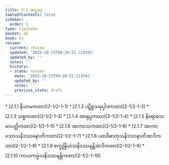 ```yaml
---
title: 2.1 ဆဋ္ဌဝဂ္ဂ
tableOfContents: false
sidebar:
  order: 1
type: tipitaka
basket: ab
book: kv
review:
  current: review
  updated: '2025-10-23T09:20:51.213592'
  updated_by: ''
  notes: ''
  history:
  - state: review
    date: '2025-10-23T09:20:51.213592'
    updated_by: ''
    notes: ''
    previous_state: draft
---
```



<ReviewStatus review={frontmatter.review} showDetails={true} />

<HypothesisAnnotation frontmatter={frontmatter} />

<DynamicBreadcrumb />



<TableOfContents book="kv" section="2.1">
* [2.1.1 နိယာမကထာ](2-1/2-1-1)
* [2.1.2 ပဋိစ္စသမုပ္ပါဒကထာ](2-1/2-1-2)
* [2.1.3 သစ္စကထာ](2-1/2-1-3)
* [2.1.4 အာရုပ္ပကထာ](2-1/2-1-4)
* [2.1.5 နိရောဓသမာပတ္တိကထာ](2-1/2-1-5)
* [2.1.6 အာကာသကထာ](2-1/2-1-6)
* [2.1.7 အာကာသောသနိဒဿနောတိကထာ](2-1/2-1-7)
* [2.1.8 ပထဝီဓာတုသနိဒဿနာတိအာဒိကထာ](2-1/2-1-8)
* [2.1.9 စက္ခုန္ဒြိယံသနိဒဿနန္တိအာဒိကထာ](2-1/2-1-9)
* [2.1.10 ကာယကမ္မံသနိဒဿနန္တိကထာ](2-1/2-1-10)
</TableOfContents>